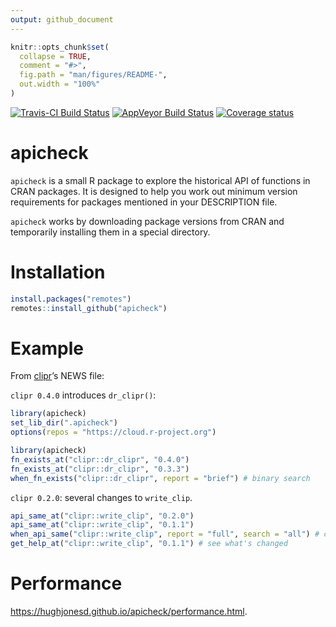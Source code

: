 ```yaml
---
output: github_document
---
```


<!-- README.md is generated from README.Rmd. Please edit that file -->

```r
knitr::opts_chunk$set(
  collapse = TRUE,
  comment = "#>",
  fig.path = "man/figures/README-",
  out.width = "100%"
)
```


[![Travis-CI Build Status](https://travis-ci.org/hughjonesd/apicheck.svg?branch=master)](https://travis-ci.org/hughjonesd/apicheck)
[![AppVeyor Build Status](https://ci.appveyor.com/api/projects/status/github/hughjonesd/apicheck?branch=master&svg=true)](https://ci.appveyor.com/project/hughjonesd/apicheck)
[![Coverage status](https://codecov.io/gh/hughjonesd/apicheck/branch/master/graph/badge.svg)](https://codecov.io/github/hughjonesd/apicheck?branch=master)

# apicheck

`apicheck` is a small R package to explore the historical API of functions in CRAN packages.
It is designed to help you work out minimum version requirements for packages mentioned in your DESCRIPTION file.

`apicheck` works by downloading package versions from CRAN and temporarily installing them in a special directory. 

# Installation

```r
install.packages("remotes") 
remotes::install_github("apicheck")
```


# Example

From [clipr](https://github.com/mdlincoln/clipr/)'s NEWS file:

`clipr 0.4.0` introduces `dr_clipr()`:

```r
library(apicheck)
set_lib_dir(".apicheck")
options(repos = "https://cloud.r-project.org")
```

```r
library(apicheck)
fn_exists_at("clipr::dr_clipr", "0.4.0")
fn_exists_at("clipr::dr_clipr", "0.3.3")
when_fn_exists("clipr::dr_clipr", report = "brief") # binary search
```

`clipr 0.2.0`: several changes to `write_clip`.

```r

api_same_at("clipr::write_clip", "0.2.0")
api_same_at("clipr::write_clip", "0.1.1")
when_api_same("clipr::write_clip", report = "full", search = "all") # check all versions
get_help_at("clipr::write_clip", "0.1.1") # see what's changed
```

# Performance

[https://hughjonesd.github.io/apicheck/performance.html](Performance tests).

